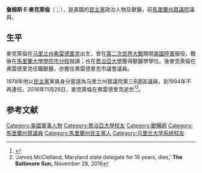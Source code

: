 {{多個問題| 
{{Expand|time=2017-02-27T11:48:14+00:00}}
{{请求翻译|time=2017-02-27T11:48:14+00:00}}
}}
{{Infobox Officeholder
|name	          = 詹姆斯·E·麥克萊倫
|image            = 
|native_name      = James E. McClellan
|native_name_lang = en
|caption        = 
|state_house    = 马里兰州
|district       = 第三B
|term_start     = 1978年
|term_end       = 1994年
|predecessor    = [[C·克利夫頓·弗茨|C·克利夫頓·弗茨]]
|successor      = [[小理查德·韋爾登|小理查德·韋爾登]]{{small|（2002年）}}
|birth_date     = {{Birth date|1926|3|22}}
|birth_place    = [[美国|美国]][[马里兰州|马里兰州]][[弗雷德里克_(马里兰州)|弗雷德里克]]
|death_date     = {{death date and age|2016|11|26|1926|3|22}}
|death_place    = 美国马里兰州弗雷德里克
|party          = [[民主黨_(美國)|民主黨]]
|spouse         = 
|children       = 
|alma_mater     = [[馬里蘭大學學院市分校|馬里蘭大學]]<br>[[喬治亞大學|喬治亞大學]]
|occupation     =
|signature      = 
|website        = 
}}

'''詹姆斯·E·麥克萊倫'''（{{lang-en|James E. McClellan}}；{{bd|1926年|3月22日|2016年|11月26日}}），是美國的[[民主黨_(美國)|民主黨]]政治人物及獸醫，前[[馬里蘭州眾議院|馬里蘭州眾議院]]議員。

==生平==
麥克萊倫在[[马里兰州|马里兰州]][[弗雷德里克_(马里兰州)|弗雷德里克]]出生，曾在[[第二次世界大戰|第二次世界大戰]]期間[[美國陸軍|美國陸軍]]服役，戰後在[[馬里蘭大學學院市分校|馬里蘭大學學院市分校]]就讀；也在[[喬治亞大學|喬治亞大學]]獲得獸醫學學位。後麥克萊倫在弗雷德里克任職獸醫，亦擔任弗雷德里克市議會議員。

1978年他以[[民主黨_(美國)|民主黨]]黨員身分當選為马里兰州眾議院第三B選區議員，到1994年不再連任。2016年11月26日，麥克萊倫在弗雷德里克逝世<ref>{{Cite web |url=http://msa.maryland.gov/megafile/msa/speccol/sc3500/sc3520/013300/013333/html/13333bio.html |title=Archives of Maryland-James E. McClelland |access-date=2017-02-27 |archive-date=2016-11-29 |archive-url=https://web.archive.org/web/20161129024845/http://msa.maryland.gov/megafile/msa/speccol/sc3500/sc3520/013300/013333/html/13333bio.html |dead-url=no }}</ref><ref>'James McClelland, Maryland state delegate for 16 years, dies,' '''The Baltimore Sun,''' November 28, 2016</ref>。

==参考文献==
{{reflist}}
{{s-start}}
{{s-par|us-md-hs}}
{{s-bef|before=[[C·克利夫頓·弗茨|C·克利夫頓·弗茨]]}}
{{s-ttl|title=馬里蘭州眾議院第三B選區<br>[[馬里蘭州眾議院|眾議院議員]]|years=1978年－1994年|alongside=[[朱利安·P·德爾菲|朱利安·P·德爾菲]]、<br>[[M·阿爾伯特·莫寧斯塔|M·阿爾伯特·莫寧斯塔]]、<br>[[羅維德·R·史密斯|羅維德·R·史密斯]]}}
{{s-vacant|選區取消|next=[[小理查德·韋爾登|小理查德·韋爾登]]}}
{{s-end}}

{{authority control}}
{{DEFAULTSORT:Mcclellan, James E.}}
[[Category:美國軍事人物|Category:美國軍事人物]]
[[Category:喬治亞大學校友|Category:喬治亞大學校友]]
[[Category:獸醫師|Category:獸醫師]]
[[Category:馬里蘭州眾議員|Category:馬里蘭州眾議員]]
[[Category:馬里蘭州民主黨人|Category:馬里蘭州民主黨人]]
[[Category:马里兰大学系统校友|Category:马里兰大学系统校友]]